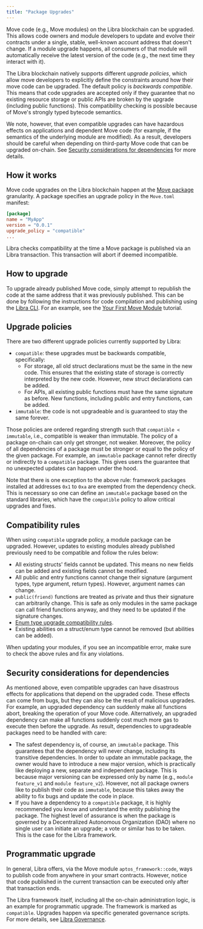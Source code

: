 ```yaml
---
title: "Package Upgrades"
---
```



Move code (e.g., Move modules) on the Libra blockchain can be upgraded. This
allows code owners and module developers to update and evolve their contracts
under a single, stable, well-known account address that doesn't change. If a
module upgrade happens, all consumers of that module will automatically receive
the latest version of the code (e.g., the next time they interact with it).

The Libra blockchain natively supports different _upgrade policies_, which allow
move developers to explicitly define the constraints around how their move code
can be upgraded. The default policy is _backwards compatible_. This means that
code upgrades are accepted only if they guarantee that no existing resource storage
or public APIs are broken by the upgrade (including public functions).
This compatibility checking is possible because of Move's strongly typed bytecode
semantics.

We note, however, that even compatible upgrades can have hazardous effects on
applications and dependent Move code (for example, if the semantics of the underlying
module are modified). As a result, developers should be careful when depending on
third-party Move code that can be upgraded on-chain. See
[Security considerations for dependencies](#security-considerations-for-dependencies)
for more details.

## How it works

Move code upgrades on the Libra blockchain happen at the [Move package](/build/smart-contracts/book/packages)
granularity. A package specifies an upgrade policy in the `Move.toml` manifest:

```toml
[package]
name = "MyApp"
version = "0.0.1"
upgrade_policy = "compatible"
...
```

<Aside type="note">
  Libra checks compatibility at the time a Move package is published via an Libra transaction. This transaction will abort if deemed incompatible.
</Aside>

## How to upgrade

To upgrade already published Move code, simply attempt to republish the code at
the same address that it was previously published. This can be done by following the
instructions for code compilation and publishing using the
[Libra CLI](/build/cli/working-with-move-contracts). For an example,
see the [Your First Move Module](/build/guides/first-move-module) tutorial.

## Upgrade policies

There are two different upgrade policies currently supported by Libra:

- `compatible`: these upgrades must be backwards compatible, specifically:
  - For storage, all old struct declarations must be the same in
    the new code. This ensures that the existing state of storage is
    correctly interpreted by the new code. However, new struct declarations
    can be added.
  - For APIs, all existing public functions must have the same signature as
    before. New functions, including public and entry functions, can be added.
- `immutable`: the code is not upgradeable and is guaranteed to stay the same
  forever.

Those policies are ordered regarding strength such that `compatible < immutable`,
i.e., compatible is weaker than immutable. The policy of a package on-chain can
only get stronger, not weaker. Moreover, the policy of all dependencies of a
package must be stronger or equal to the policy of the given package. For example,
an `immutable` package cannot refer directly or indirectly to a `compatible` package.
This gives users the guarantee that no unexpected updates can happen under the hood.

Note that there is one exception to the above rule: framework packages
installed at addresses `0x1` to `0xa` are exempted from the dependency check.
This is necessary so one can define an `immutable` package based on the standard
libraries, which have the `compatible` policy to allow critical upgrades and fixes.

## Compatibility rules

When using `compatible` upgrade policy, a module package can be upgraded. However, updates to existing modules already
published previously need to be compatible and follow the rules below:

- All existing structs' fields cannot be updated. This means no new fields can be added and existing fields cannot be
  modified.
- All public and entry functions cannot change their signature (argument types, type argument, return types). However,
  argument names can change.
- `public(friend)` functions are treated as private and thus their signature can arbitrarily change. This is safe as
  only modules in the same package can call friend functions anyway, and they need to be updated if the signature changes.
- [Enum type upgrade compatibility rules](/build/smart-contracts/book/enums#enum-type-upgrade-compatibility).
- Existing abilities on a struct/enum type cannot be removed (but abilities can be added).

When updating your modules, if you see an incompatible error, make sure to check the above rules and fix any violations.

## Security considerations for dependencies

As mentioned above, even compatible upgrades can have disastrous effects for
applications that depend on the upgraded code. These effects can come from bugs,
but they can also be the result of malicious upgrades. For example,
an upgraded dependency can suddenly make all functions abort, breaking the
operation of your Move code. Alternatively, an upgraded dependency can make
all functions suddenly cost much more gas to execute then before the upgrade.
As result, dependencies to upgradeable packages need to be handled with care:

- The safest dependency is, of course, an `immutable` package. This guarantees
  that the dependency will never change, including its transitive dependencies.
  In order to update an immutable package, the owner would have to introduce a
  new major version, which is practically like deploying a new, separate
  and independent package. This is because major versioning can be expressed
  only by name (e.g., `module feature_v1` and `module feature_v2`). However,
  not all package owners like to publish their code as `immutable`, because this
  takes away the ability to fix bugs and update the code in place.
- If you have a dependency to a `compatible` package, it is highly
  recommended you know and understand the entity publishing the package.
  The highest level of assurance is when the package is governed by a
  Decentralized Autonomous Organization (DAO) where no single user can initiate
  an upgrade; a vote or similar has to be taken. This is the case for the Libra
  framework.

## Programmatic upgrade

In general, Libra offers, via the Move module `aptos_framework::code`,
ways to publish code from anywhere in your smart contracts. However,
notice that code published in the current transaction can be executed
only after that transaction ends.

The Libra framework itself, including all the on-chain administration logic, is
an example for programmatic upgrade. The framework is marked as `compatible`.
Upgrades happen via specific generated governance scripts. For more details,
see [Libra Governance](/network/blockchain/governance).
